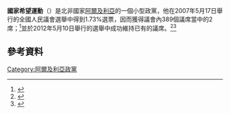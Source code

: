 {{expand|time=2015-08-14T04:10:12+00:00}}
'''國家希望運動'''（{{lang-fr |'''Mouvement National d'Esperance'''}}）是北非國家[[阿爾及利亞|阿爾及利亞]]的一個小型政黨，他在2007年5月17日舉行的全國人民議會選舉中得到1.73%選票，因而獲得議會內389個議席當中的2席；<ref>{{cite web |date=2007年5月18日 |publisher=阿爾及利亞內政部 |format=PDF |url=http://www.legislatives2007.dz/fr/SyntheseNationale_FR.pdf |title=Elections Législatives du 17 Mai 2007 : Synthèse des Résultats - Résultats Préliminaires |accessdate=2015年8月14日 |language=fr |deadurl=yes |archiveurl=https://web.archive.org/web/20070620091832/http://www.legislatives2007.dz/fr/SyntheseNationale_FR.pdf |archivedate=2007年6月20日 }}</ref>並於2012年5月10日舉行的選舉中成功維持已有的議席。<ref>{{cite web | url=http://www.europeanforum.net/country/algeria#election_and_political_situation | work=European Forum | title=Algeria | accessdate=2015年8月14日 | language=en | deadurl=yes | archiveurl=https://web.archive.org/web/20140124224939/http://www.europeanforum.net/country/algeria#election_and_political_situation | archivedate=2014年1月24日 }}</ref><ref>{{cite web | title=Algeria Today | url=http://www.algerianembassy.org/docs/BULLETIN.pdf | work=阿爾及利亞駐美國大使館 | accessdate=2015年8月14日 | language=en | format=PDF | date=2012年5月 | page=第15頁 | archive-url=https://web.archive.org/web/20160305005759/http://www.algerianembassy.org/docs/BULLETIN.pdf | archive-date=2016年3月5日 | dead-url=yes }}</ref>

==參考資料==
{{reflist}}

[[Category:阿爾及利亞政黨|Category:阿爾及利亞政黨]]
